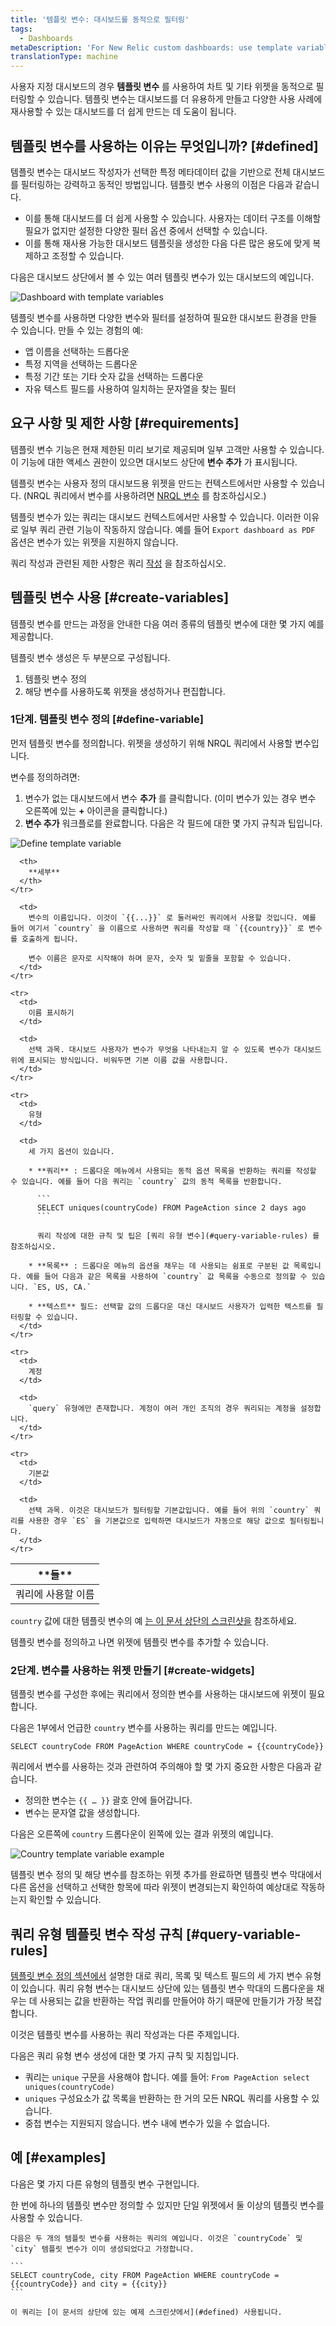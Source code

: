 ```yaml
---
title: '템플릿 변수: 대시보드를 동적으로 필터링'
tags:
  - Dashboards
metaDescription: 'For New Relic custom dashboards: use template variables to allow your dashboard users to dynamically filter your dashboard views.'
translationType: machine
---
```





사용자 지정 대시보드의 경우 **템플릿 변수** 를 사용하여 차트 및 기타 위젯을 동적으로 필터링할 수 있습니다. 템플릿 변수는 대시보드를 더 유용하게 만들고 다양한 사용 사례에 재사용할 수 있는 대시보드를 더 쉽게 만드는 데 도움이 됩니다.

## 템플릿 변수를 사용하는 이유는 무엇입니까? [#defined]

템플릿 변수는 대시보드 작성자가 선택한 특정 메타데이터 값을 기반으로 전체 대시보드를 필터링하는 강력하고 동적인 방법입니다. 템플릿 변수 사용의 이점은 다음과 같습니다.

* 이를 통해 대시보드를 더 쉽게 사용할 수 있습니다. 사용자는 데이터 구조를 이해할 필요가 없지만 설정한 다양한 필터 옵션 중에서 선택할 수 있습니다.
* 이를 통해 재사용 가능한 대시보드 템플릿을 생성한 다음 다른 많은 용도에 맞게 복제하고 조정할 수 있습니다.

다음은 대시보드 상단에서 볼 수 있는 여러 템플릿 변수가 있는 대시보드의 예입니다.

<img
  title="Dashboard with template variables"
  alt="Dashboard with template variables"
  src={dashboardsDashboardWithTemplateVariables}
/>

템플릿 변수를 사용하면 다양한 변수와 필터를 설정하여 필요한 대시보드 환경을 만들 수 있습니다. 만들 수 있는 경험의 예:

* 앱 이름을 선택하는 드롭다운
* 특정 지역을 선택하는 드롭다운
* 특정 기간 또는 기타 숫자 값을 선택하는 드롭다운
* 자유 텍스트 필드를 사용하여 일치하는 문자열을 찾는 필터

## 요구 사항 및 제한 사항 [#requirements]

템플릿 변수 기능은 현재 제한된 미리 보기로 제공되며 일부 고객만 사용할 수 있습니다. 이 기능에 대한 액세스 권한이 있으면 대시보드 상단에 **변수 추가** 가 표시됩니다.

템플릿 변수는 사용자 정의 대시보드용 위젯을 만드는 컨텍스트에서만 사용할 수 있습니다. (NRQL 쿼리에서 변수를 사용하려면 [NRQL 변수](/docs/query-your-data/nrql-new-relic-query-language/get-started/nrql-syntax-clauses-functions/#with-as-nrql-var) 를 참조하십시오.)

템플릿 변수가 있는 쿼리는 대시보드 컨텍스트에서만 사용할 수 있습니다. 이러한 이유로 일부 쿼리 관련 기능이 작동하지 않습니다. 예를 들어 `Export dashboard as PDF` 옵션은 변수가 있는 위젯을 지원하지 않습니다.

쿼리 작성과 관련된 제한 사항은 쿼리 [작성](#query-variable-rules) 을 참조하십시오.

## 템플릿 변수 사용 [#create-variables]

템플릿 변수를 만드는 과정을 안내한 다음 여러 종류의 템플릿 변수에 대한 몇 가지 예를 제공합니다.

템플릿 변수 생성은 두 부분으로 구성됩니다.

1. 템플릿 변수 정의
2. 해당 변수를 사용하도록 위젯을 생성하거나 편집합니다.

### 1단계. 템플릿 변수 정의 [#define-variable]

먼저 템플릿 변수를 정의합니다. 위젯을 생성하기 위해 NRQL 쿼리에서 사용할 변수입니다.

변수를 정의하려면:

1. 변수가 없는 대시보드에서 변수 **추가** 를 클릭합니다. (이미 변수가 있는 경우 변수 오른쪽에 있는 **+** 아이콘을 클릭합니다.)
2. **변수 추가** 워크플로를 완료합니다. 다음은 각 필드에 대한 몇 가지 규칙과 팁입니다.

<img
  title="Define template variable"
  alt="Define template variable"
  src={dashboardsDefineVariable}
/>

<table>
  <thead>
    <tr>
      <th width={200}>
        **들**
      </th>

      <th>
        **세부**
      </th>
    </tr>
  </thead>

  <tbody>
    <tr>
      <td>
        쿼리에 사용할 이름
      </td>

      <td>
        변수의 이름입니다. 이것이 `{{...}}` 로 둘러싸인 쿼리에서 사용할 것입니다. 예를 들어 여기서 `country` 을 이름으로 사용하면 쿼리를 작성할 때 `{{country}}` 로 변수를 호출하게 됩니다.

        변수 이름은 문자로 시작해야 하며 문자, 숫자 및 밑줄을 포함할 수 있습니다.
      </td>
    </tr>

    <tr>
      <td>
        이름 표시하기
      </td>

      <td>
        선택 과목. 대시보드 사용자가 변수가 무엇을 나타내는지 알 수 있도록 변수가 대시보드 위에 표시되는 방식입니다. 비워두면 기본 이름 값을 사용합니다.
      </td>
    </tr>

    <tr>
      <td>
        유형
      </td>

      <td>
        세 가지 옵션이 있습니다.

        * **쿼리** : 드롭다운 메뉴에서 사용되는 동적 옵션 목록을 반환하는 쿼리를 작성할 수 있습니다. 예를 들어 다음 쿼리는 `country` 값의 동적 목록을 반환합니다.

          ```
          SELECT uniques(countryCode) FROM PageAction since 2 days ago
          ```

          쿼리 작성에 대한 규칙 및 팁은 [쿼리 유형 변수](#query-variable-rules) 를 참조하십시오.

        * **목록** : 드롭다운 메뉴의 옵션을 채우는 데 사용되는 쉼표로 구분된 값 목록입니다. 예를 들어 다음과 같은 목록을 사용하여 `country` 값 목록을 수동으로 정의할 수 있습니다. `ES, US, CA.`

        * **텍스트** 필드: 선택할 값의 드롭다운 대신 대시보드 사용자가 입력한 텍스트를 필터링할 수 있습니다.
      </td>
    </tr>

    <tr>
      <td>
        계정
      </td>

      <td>
        `query` 유형에만 존재합니다. 계정이 여러 개인 조직의 경우 쿼리되는 계정을 설정합니다.
      </td>
    </tr>

    <tr>
      <td>
        기본값
      </td>

      <td>
        선택 과목. 이것은 대시보드가 필터링할 기본값입니다. 예를 들어 위의 `country` 쿼리를 사용한 경우 `ES` 을 기본값으로 입력하면 대시보드가 자동으로 해당 값으로 필터링됩니다.
      </td>
    </tr>
  </tbody>
</table>

`country` 값에 대한 템플릿 변수의 예 [는 이 문서 상단의 스크린샷을](#defined) 참조하세요.

템플릿 변수를 정의하고 나면 위젯에 템플릿 변수를 추가할 수 있습니다.

### 2단계. 변수를 사용하는 위젯 만들기 [#create-widgets]

템플릿 변수를 구성한 후에는 쿼리에서 정의한 변수를 사용하는 대시보드에 위젯이 필요합니다.

다음은 1부에서 언급한 `country` 변수를 사용하는 쿼리를 만드는 예입니다.

```
SELECT countryCode FROM PageAction WHERE countryCode = {{countryCode}}
```

쿼리에서 변수를 사용하는 것과 관련하여 주의해야 할 몇 가지 중요한 사항은 다음과 같습니다.

* 정의한 변수는 `{{ … }}` 괄호 안에 들어갑니다.
* 변수는 문자열 값을 생성합니다.

다음은 오른쪽에 `country` 드롭다운이 왼쪽에 있는 결과 위젯의 예입니다.

<img
  title="Country template variable example"
  alt="Country template variable example"
  src={dashboardsCountryVariableExample}
/>

템플릿 변수 정의 및 해당 변수를 참조하는 위젯 추가를 완료하면 템플릿 변수 막대에서 다른 옵션을 선택하고 선택한 항목에 따라 위젯이 변경되는지 확인하여 예상대로 작동하는지 확인할 수 있습니다.

## 쿼리 유형 템플릿 변수 작성 규칙 [#query-variable-rules]

[템플릿 변수 정의 섹션에서](#define-variable) 설명한 대로 쿼리, 목록 및 텍스트 필드의 세 가지 변수 유형이 있습니다. 쿼리 유형 변수는 대시보드 상단에 있는 템플릿 변수 막대의 드롭다운을 채우는 데 사용되는 값을 반환하는 작업 쿼리를 만들어야 하기 때문에 만들기가 가장 복잡합니다.

<Callout variant="important">
  이것은 템플릿 변수를 사용하는 쿼리 작성과는 다른 주제입니다.
</Callout>

다음은 쿼리 유형 변수 생성에 대한 몇 가지 규칙 및 지침입니다.

* 쿼리는 `unique` 구문을 사용해야 합니다. 예를 들어: `From PageAction select uniques(countryCode)`
* `uniques` 구성요소가 값 목록을 반환하는 한 거의 모든 NRQL 쿼리를 사용할 수 있습니다.
* 중첩 변수는 지원되지 않습니다. 변수 내에 변수가 있을 수 없습니다.

## 예 [#examples]

다음은 몇 가지 다른 유형의 템플릿 변수 구현입니다.

<CollapserGroup>
  <Collapser
    id="multiple-variables"
    title="하나의 위젯에 여러 변수 사용"
  >
    한 번에 하나의 템플릿 변수만 정의할 수 있지만 단일 위젯에서 둘 이상의 템플릿 변수를 사용할 수 있습니다.

    다음은 두 개의 템플릿 변수를 사용하는 쿼리의 예입니다. 이것은 `countryCode` 및 `city` 템플릿 변수가 이미 생성되었다고 가정합니다.

    ```
    SELECT countryCode, city FROM PageAction WHERE countryCode = {{countryCode}} and city = {{city}}
    ```

    이 쿼리는 [이 문서의 상단에 있는 예제 스크린샷에서](#defined) 사용됩니다.
  </Collapser>
</CollapserGroup>